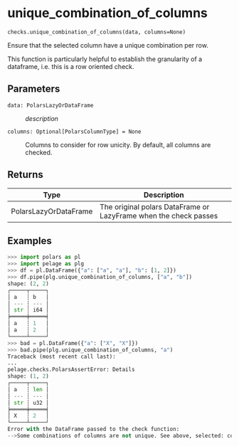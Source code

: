 # unique_combination_of_columns { #pelage.checks.unique_combination_of_columns }

`checks.unique_combination_of_columns(data, columns=None)`

Ensure that the selected column have a unique combination per row.

This function is particularly helpful to establish the granularity of a dataframe,
i.e. this is a row oriented check.

## Parameters

<code><span class="parameter-name">data</span><span class="parameter-annotation-sep">:</span> <span class="parameter-annotation">PolarsLazyOrDataFrame</span></code>

:   _description_

<code><span class="parameter-name">columns</span><span class="parameter-annotation-sep">:</span> <span class="parameter-annotation">Optional\[PolarsColumnType\]</span> <span class="parameter-default-sep">=</span> <span class="parameter-default">None</span></code>

:   Columns to consider for row unicity. By default, all columns are checked.

## Returns

| Type                  | Description                                                      |
|-----------------------|------------------------------------------------------------------|
| PolarsLazyOrDataFrame | The original polars DataFrame or LazyFrame when the check passes |

## Examples

```python
>>> import polars as pl
>>> import pelage as plg
>>> df = pl.DataFrame({"a": ["a", "a"], "b": [1, 2]})
>>> df.pipe(plg.unique_combination_of_columns, ["a", "b"])
shape: (2, 2)
┌─────┬─────┐
│ a   ┆ b   │
│ --- ┆ --- │
│ str ┆ i64 │
╞═════╪═════╡
│ a   ┆ 1   │
│ a   ┆ 2   │
└─────┴─────┘
>>> bad = pl.DataFrame({"a": ["X", "X"]})
>>> bad.pipe(plg.unique_combination_of_columns, "a")
Traceback (most recent call last):
...
pelage.checks.PolarsAssertError: Details
shape: (1, 2)
┌─────┬─────┐
│ a   ┆ len │
│ --- ┆ --- │
│ str ┆ u32 │
╞═════╪═════╡
│ X   ┆ 2   │
└─────┴─────┘
Error with the DataFrame passed to the check function:
-->Some combinations of columns are not unique. See above, selected: col("a")
```